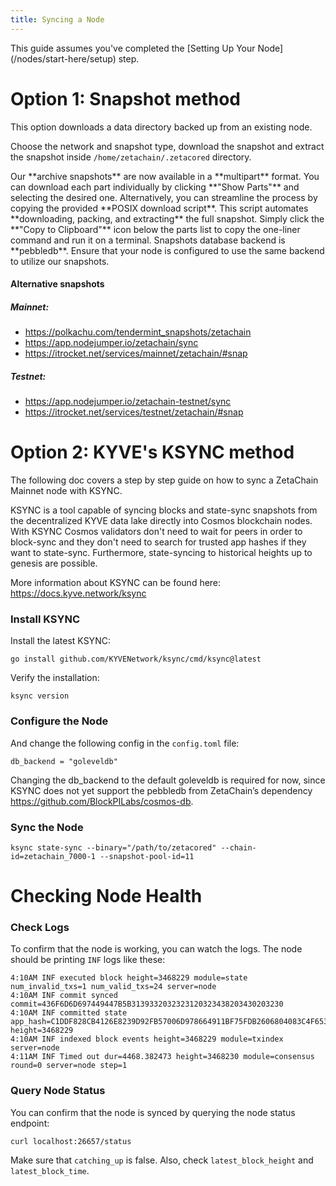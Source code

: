 ```yaml
---
title: Syncing a Node
---
```



<Alert variant="note">
  This guide assumes you've completed the [Setting Up Your Node](/nodes/start-here/setup) step.
</Alert>

# Option 1: Snapshot method

This option downloads a data directory backed up from an existing node.

Choose the network and snapshot type, download the snapshot and extract the snapshot
inside `/home/zetachain/.zetacored` directory.

<NodeSnapshots apiUrl="https://snapshots.rpc.zetachain.com" />

<Alert variant="warning">
  Our **archive snapshots** are now available in a **multipart** format. You can download each part individually by
  clicking **"Show Parts"** and selecting the desired one. Alternatively, you can streamline the process by copying the
  provided **POSIX download script**. This script automates **downloading, packing, and extracting** the full snapshot.
  Simply click the **"Copy to Clipboard"** icon below the parts list to copy the one-liner command and run it on a
  terminal.
</Alert>

<Alert variant="warning">
  Snapshots database backend is **pebbledb**. Ensure that your node is configured to use the same backend to utilize our
  snapshots.
</Alert>

#### Alternative snapshots

##### Mainnet:

- https://polkachu.com/tendermint_snapshots/zetachain
- https://app.nodejumper.io/zetachain/sync
- https://itrocket.net/services/mainnet/zetachain/#snap

##### Testnet:

- https://app.nodejumper.io/zetachain-testnet/sync
- https://itrocket.net/services/testnet/zetachain/#snap

# Option 2: KYVE's KSYNC method

The following doc covers a step by step guide on how to sync a ZetaChain Mainnet
node with KSYNC.

KSYNC is a tool capable of syncing blocks and state-sync snapshots from the
decentralized KYVE data lake directly into Cosmos blockchain nodes. With KSYNC
Cosmos validators don't need to wait for peers in order to block-sync and they
don't need to search for trusted app hashes if they want to state-sync.
Furthermore, state-syncing to historical heights up to genesis are possible.

More information about KSYNC can be found here: https://docs.kyve.network/ksync

### Install KSYNC

Install the latest KSYNC:

```
go install github.com/KYVENetwork/ksync/cmd/ksync@latest
```

Verify the installation:

```
ksync version
```

### Configure the Node

And change the following config in the `config.toml` file:

```text filename="/home/zetachain/.zetacored/config/config.toml"
db_backend = "goleveldb"
```

Changing the db_backend to the default goleveldb is required for now, since
KSYNC does not yet support the pebbledb from ZetaChain’s dependency
https://github.com/BlockPILabs/cosmos-db.

### Sync the Node

```
ksync state-sync --binary="/path/to/zetacored" --chain-id=zetachain_7000-1 --snapshot-pool-id=11
```

# Checking Node Health

### Check Logs

To confirm that the node is working, you can watch the logs. The node should be
printing `INF` logs like these:

```
4:10AM INF executed block height=3468229 module=state num_invalid_txs=1 num_valid_txs=24 server=node
4:10AM INF commit synced commit=436F6D6D697449447B5B3139332032323120323438203430203230
4:10AM INF committed state app_hash=C1DDF828CB4126E8239D92FB57006D978664911BF75FDB2606804083C4F65354 height=3468229
4:10AM INF indexed block events height=3468229 module=txindex server=node
4:11AM INF Timed out dur=4468.382473 height=3468230 module=consensus round=0 server=node step=1
```

### Query Node Status

You can confirm that the node is synced by querying the node status endpoint:

```
curl localhost:26657/status
```

Make sure that `catching_up` is false. Also, check `latest_block_height` and
`latest_block_time`.
